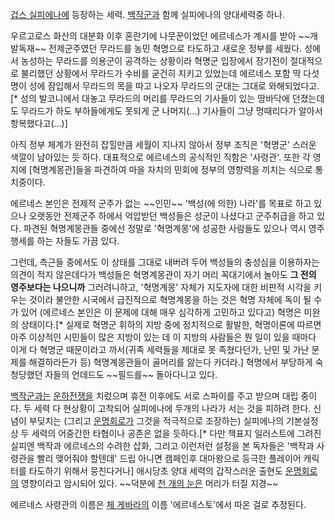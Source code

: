 [[겁스 실피에나]]에 등장하는 세력. [[백작군]]과 함께 실피에나의 양대세력중 하나.

우르고로스 화산의 대분화 이후 혼란기에 나뭇꾼이었던 에르네스가 계시를 받아 ~~개발독재~~ 전제군주였던 무라드를 농민 혁명으로 타도하고 새로운 정부를 세웠다. 성에서 농성하는 무라드를 의용군이 공격하는 상황이라 혁명군 입장에서 장기전이 절대적으로 불리했던 상황에서 무라드가 수비를 굳건히 지키고 있었는데 에르네스 포함 딱 다섯 명이 성에 잠입해서 무라드의 목을 따고 나오자 무라드의 군대는 그대로 와해되었다고.[* 성의 발코니에서 대놓고 무라드의 머리를 무라드의 기사들이 있는 땅바닥에 던졌는데도  무라드가 하도 부하들에게도 못되게 군 나머지(...) 기사들이 그냥 멍때리다가 알아서 항복했다고(...)]

아직 정부 체계가 완전히 잡힐만큼 세월이 지나지 않아서 정부 조직은 '혁명군' 스러운 색깔이 남아있는 듯 하다. 대표적으로 에르네스의 공식적인 직함은 '사령관'. 또한 각 영지에 [혁명계몽관]들을 파견하여 마을 자치의 민회에 정부의 영향력을 끼치는 식으로 통치중이다. 

에르네스 본인은 전제적 군주가 없는 ~~인민~~ '백성(에 의한) 나라'를 목표로 하고 있으나 오랫동안 전제군주 하에서 억압받던 백성들은 성군이 나셨다고 군주취급을 하고 있다. 파견된 혁명계몽관들 중에선 정말로 '혁명계몽'에 성공한 사람들도 있으나 역시 영주 행세를 하는 자들도 가끔 있다. 

그런데, 측근들 중에서도 이 상태를 그대로 내버려 두어 백성들의 충성심을 이용하자는 의견이 적지 않은데다가 백성들은 혁명계몽관이 자기 머리 꼭대기에서 놀아도 '''그 전의 영주보다는 나으니까''' 그러려니하고, '혁명계몽' 자체가 지도자에 대한 비판적 시각을 키우는 것이라 불안한 시국에서 급진적으로 혁명계몽을 하는 것은 혁명 자체에 독이 될 수가 있어 (에르네스 본인은 이 문제에 대해 매우 심각하게 고민하고 있다고) 혁명은 미완의 상태이다.[* 실제로 혁명군 휘하의 지방 중에 정치적으로 활발한, 혁명이론에 따르면 아주 이상적인 시민들이 많은 지방이 있는 데 이 지방의 사람들은 뭔 일이 있을 때마다 이게 다 혁명군 때문이라고 까서(귀족 세력들을 제대로 못 족쳤다던가, 난민 및 가난 문제를 해결하라든가 등) 혁명계몽관들이 골머리를 앓는다 카더라.] 혁명에서  부당하게 숙청당했던 자들의 언데드도 ~~필드를~~ 돌아다니고 있다.

[[백작군]]과는 [[운하전쟁]]을 치렀으며 휴전 이후에도 서로 스파이를 주고 받으며 대립 중이다. 두 세력 다 현상황이 고착되어 실피에나에 두개의 나라가 서는 것을 피하려 한다. 신념이 부딪치는 (그리고 [[운명회로]]가 그것을 적극적으로 조장하는) 실피에나의 기본설정상 두 세력의 어중간한 타협이나 공존은 없을 듯하다.[* 다만 책표지 일러스트에 그려진 실피엔 백작과 에르네스의 수려한 삽화, 그리고 이런저런 설정을 본 독자들은 '백작과 사령관을 빨리 맺어줘야 할텐데' 드립 아니면 캠페인후 대마왕으로 등극한 플레이어 캐릭터를 타도하기 위해서 뭉친다거나] 애시당초 양대 세력의 갑작스러운 출현도 [[운명회로]]의 영향이라고 암시되어 있다. ~~덕분에 [[천 개의 눈]]은 머리가 터질 지경~~

에르네스 사령관의 이름은 [[체 게바라]]의 이름 '에르네스토'에서 따온 걸로 추정된다.
